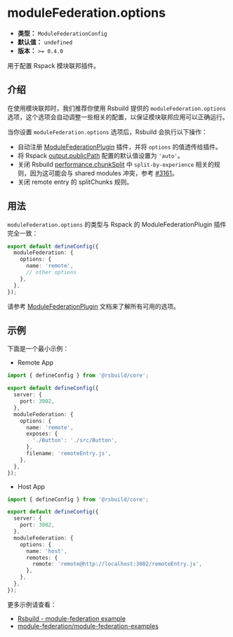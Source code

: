 # moduleFederation.options

- **类型：** `ModuleFederationConfig`
- **默认值：** `undefined`
- **版本：** `>= 0.4.0`

用于配置 Rspack 模块联邦插件。

## 介绍

在使用模块联邦时，我们推荐你使用 Rsbuild 提供的 `moduleFederation.options` 选项，这个选项会自动调整一些相关的配置，以保证模块联邦应用可以正确运行。

当你设置 `moduleFederation.options` 选项后，Rsbuild 会执行以下操作：

- 自动注册 [ModuleFederationPlugin](https://rspack.dev/config/plugins#containermodulefederationplugin) 插件，并将 `options` 的值透传给插件。
- 将 Rspack [output.publicPath](https://rspack.dev/config/output#outputpublicpath) 配置的默认值设置为 `'auto'`。
- 关闭 Rsbuild [performance.chunkSplit](/config/performance/chunk-split) 中 `split-by-experience` 相关的规则，因为这可能会与 shared modules 冲突，参考 [#3161](https://github.com/module-federation/module-federation-examples/issues/3161)。
- 关闭 remote entry 的 splitChunks 规则。

## 用法

`moduleFederation.options` 的类型与 Rspack 的 ModuleFederationPlugin 插件完全一致：

```ts title="rsbuild.config.ts"
export default defineConfig({
  moduleFederation: {
    options: {
      name: 'remote',
      // other options
    },
  },
});
```

请参考 [ModuleFederationPlugin](https://rspack.dev/config/plugins#containermodulefederationplugin) 文档来了解所有可用的选项。

## 示例

下面是一个最小示例：

- Remote App

```ts title="remote/rsbuild.config.ts"
import { defineConfig } from '@rsbuild/core';

export default defineConfig({
  server: {
    port: 3002,
  },
  moduleFederation: {
    options: {
      name: 'remote',
      exposes: {
        './Button': './src/Button',
      },
      filename: 'remoteEntry.js',
    },
  },
});
```

- Host App

```ts title="host/rsbuild.config.ts"
import { defineConfig } from '@rsbuild/core';

export default defineConfig({
  server: {
    port: 3002,
  },
  moduleFederation: {
    options: {
      name: 'host',
      remotes: {
        remote: 'remote@http://localhost:3002/remoteEntry.js',
      },
    },
  },
});
```

更多示例请查看：

- [Rsbuild - module-federation example](https://github.com/web-infra-dev/rsbuild/tree/main/examples/module-federation)
- [module-federation/module-federation-examples](https://github.com/module-federation/module-federation-examples)
